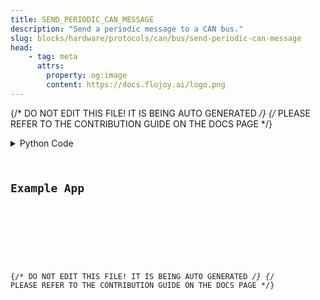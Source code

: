 ```yaml
---
title: SEND_PERIODIC_CAN_MESSAGE
description: "Send a periodic message to a CAN bus."
slug: blocks/hardware/protocols/can/bus/send-periodic-can-message
head:
    - tag: meta
      attrs:
        property: og:image
        content: https://docs.flojoy.ai/logo.png
---
```


{/* DO NOT EDIT THIS FILE! IT IS BEING AUTO GENERATED */}
{/* PLEASE REFER TO THE CONTRIBUTION GUIDE ON THE DOCS PAGE */}


<DownloadStudioBanner />
<PythonDocsDisplay docstring={block_data["docstring"]} />
<details>
<summary>Python Code</summary>



<Code code={pythonCode} lang="py" wrap theme="dracula" />

[Find this Flojoy Block on GitHub](https://github.com/flojoy-ai/blocks/blob/main/blocks/HARDWARE/PROTOCOLS/CAN/BUS/SEND_PERIODIC_CAN_MESSAGE/SEND_PERIODIC_CAN_MESSAGE.py)

</details>

## Example App


<GetHelpWidget />


<AppDisplay app={app} blockName="SEND_PERIODIC_CAN_MESSAGE" client:visible />


<Example />

{/* DO NOT EDIT THIS FILE! IT IS BEING AUTO GENERATED */}
{/* PLEASE REFER TO THE CONTRIBUTION GUIDE ON THE DOCS PAGE */}
